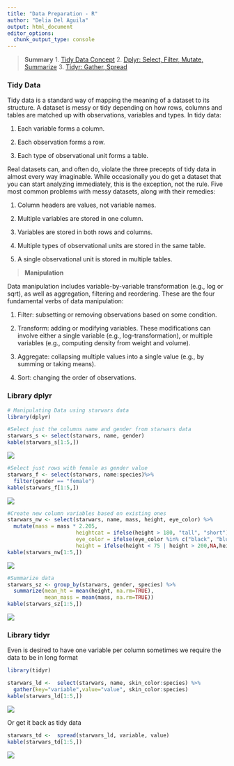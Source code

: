 ---
title: "Data Preparation - R"
author: "Delia Del Aguila"
output: html_document
editor_options:
  chunk_output_type: console
---
> **Summary**
1. [Tidy Data Concept](#tidy-data)
2. [Dplyr: Select, Filter, Mutate, Summarize](#library-dplyr)
3. [Tidyr: Gather, Spread](#library-tidyr)

### **Tidy Data**

Tidy data is a standard way of mapping the meaning of a dataset to its structure. A dataset is messy or tidy depending on how rows, columns and tables are matched up with observations, variables and types. 
In tidy data:

1. Each variable forms a column.

2. Each observation forms a row.

3. Each type of observational unit forms a table.

Real datasets can, and often do, violate the three precepts of tidy data in almost every way imaginable. While occasionally you do get a dataset that you can start analyzing immediately, this is the exception, not the rule. Five most common problems with messy datasets, along with their remedies:

1. Column headers are values, not variable names.
 
2. Multiple variables are stored in one column.
 
3. Variables are stored in both rows and columns.
 
4. Multiple types of observational units are stored in the same table.
 
5. A single observational unit is stored in multiple tables.

> **Manipulation** 

Data manipulation includes variable-by-variable transformation (e.g., log or sqrt), as well as aggregation, filtering and reordering. These are the four fundamental verbs of data manipulation:

1. Filter: subsetting or removing observations based on some condition.

2. Transform: adding or modifying variables. These modifications can involve either a single variable (e.g., log-transformation), or multiple variables (e.g., computing density from weight and volume).

3. Aggregate: collapsing multiple values into a single value (e.g., by summing or taking means).

4. Sort: changing the order of observations.

### Library dplyr

```{r message=FALSE}
# Manipulating Data using starwars data
library(dplyr)

#Select just the columns name and gender from starwars data
starwars_s <- select(starwars, name, gender) 
kable(starwars_s[1:5,])
```
![](Images/starwars_s.PNG?raw=true)

```{r message=FALSE}
#Select just rows with female as gender value
starwars_f <- select(starwars, name:species)%>% 
  filter(gender == "female") 
kable(starwars_f[1:5,])
```
![](Images/starwars_f.PNG?raw=true)

```{r message=FALSE}
#Create new column variables based on existing ones
starwars_nw <- select(starwars, name, mass, height, eye_color) %>%
  mutate(mass = mass * 2.205, 
                      heightcat = ifelse(height > 180, "tall", "short"),
                      eye_color = ifelse(eye_color %in% c("black", "blue", "brown"),eye_color,"other"),
                      height = ifelse(height < 75 | height > 200,NA,height))
kable(starwars_nw[1:5,])
```
![](Images/starwars_nw.PNG?raw=true)

```{r message=FALSE}
#Summarize data
starwars_sz <- group_by(starwars, gender, species) %>%
  summarize(mean_ht = mean(height, na.rm=TRUE), 
            mean_mass = mean(mass, na.rm=TRUE))
kable(starwars_sz[1:5,])
```
![](Images/starwars_sz.PNG?raw=true)

### Library tidyr

Even is desired to have one variable per column sometimes we require the data to be in long format

```{r message=FALSE}
library(tidyr)

starwars_ld <-  select(starwars, name, skin_color:species) %>%   
  gather(key="variable",value="value", skin_color:species)
kable(starwars_ld[1:5,])
```
![](Images/starwars_ld.PNG?raw=true)


Or get it back as tidy data
```{r message=FALSE}
starwars_td <-  spread(starwars_ld, variable, value)
kable(starwars_td[1:5,])
```
![](Images/starwars_td.PNG?raw=true)




